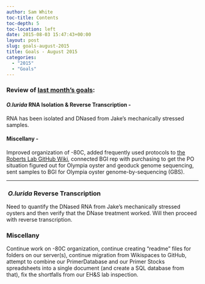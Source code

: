 ```yaml
---
author: Sam White
toc-title: Contents
toc-depth: 5
toc-location: left
date: 2015-08-03 15:47:43+00:00
layout: post
slug: goals-august-2015
title: Goals - August 2015
categories:
  - "2015"
  - "Goals"
---
```


### Review of [last month's goals](../2015-07-02-goals-july-2015/index.qmd):





#### _O.lurida_ RNA Isolation & Reverse Transcription -



RNA has been isolated and DNased from Jake's mechanically stressed samples.



#### Miscellany -



Improved organization of -80C, added frequently used protocols to [the Roberts Lab GitHub Wiki](https://github.com/sr320/LabDocs/wiki), connected BGI rep with purchasing to get the PO situation figured out for Olympia oyster and geoduck genome sequencing, sent samples to BGI for Olympia oyster genome-by-sequencing (GBS).



* * *





###  _O.lurida_ Reverse Transcription



Need to quantify the DNased RNA from Jake's mechanically stressed oysters and then verify that the DNase treatment worked. Will then proceed with reverse transcription.



### Miscellany



Continue work on -80C organization, continue creating "readme" files for folders on our server(s), continue migration from Wikispaces to GitHub, attempt to combine our PrimerDatabase and our Primer Stocks spreadsheets into a single document (and create a SQL database from that), fix the shortfalls from our EH&S lab inspection.
